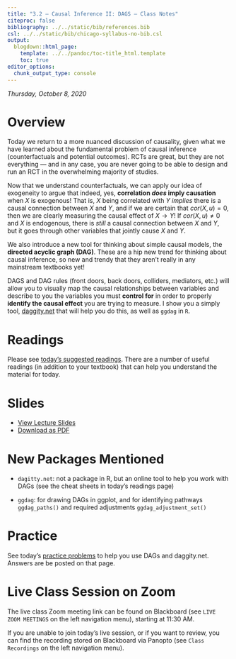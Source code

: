 ```yaml
---
title: "3.2 — Causal Inference II: DAGS — Class Notes"
citeproc: false
bibliography: ../../static/bib/references.bib
csl: ../../static/bib/chicago-syllabus-no-bib.csl
output:
  blogdown::html_page:
    template: ../../pandoc/toc-title_html.template
    toc: true
editor_options: 
  chunk_output_type: console
---
```


*Thursday, October 8, 2020*

# Overview

Today we return to a more nuanced discussion of causality, given what we have learned about the fundamental problem of causal inference (counterfactuals and potential outcomes). RCTs are great, but they are not everything — and in any case, you are never going to be able to design and run an RCT in the overwhelming majority of studies.

Now that we understand counterfactuals, we can apply our idea of exogeneity to argue that indeed, yes, **correlation _does_ imply causation** when $X$ is exogenous! That is, $X$ being correlated with $Y$ *implies* there is a causal connection between $X$ and $Y$, and if we are certain that $cor(X,u)=0$, then we are clearly measuring the causal effect of $X \rightarrow Y$! If $cor(X,u) \neq 0$ and $X$ is endogenous, there is *still* a causal connection between $X$ and $Y$, but it goes through other variables that jointly cause $X$ and $Y$.

We also introduce a new tool for thinking about simple causal models, the **directed acyclic graph (DAG)**. These are a hip new trend for thinking about causal inference, so new and trendy that they aren’t really in any mainstream textbooks yet!

DAGS and DAG rules (front doors, back doors, colliders, mediators, etc.) will allow you to visually map the causal relationships between variables and describe to you the variables you must **control for** in order to properly **identify the causal effect** you are trying to measure. I show you a simply tool, [daggity.net](https://dagitty.net) that will help you do this, as well as `ggdag` in `R`.


# Readings

Please see [today’s suggested readings](/reading/3.2-reading). There are a number of useful readings (in addition to your textbook) that can help you understand the material for today.

# Slides

- [<i class="fas fa-chalkboard-teacher"></i> View Lecture Slides](/slides/3.2-slides.html)
- [<i class="fas fa-file-pdf"></i> Download as PDF](/slides/3.2-slides.pdf)

# New Packages Mentioned

- `dagitty.net`: not a package in R, but an online tool to help you work with DAGs (see the cheat sheets in today’s readings page)

- `ggdag`: for drawing DAGs in ggplot, and for identifying pathways `ggdag_paths()` and required adjustments `ggdag_adjustment_set()`

# Practice

See today’s [practice problems](/r/3.2-r/practice) to help you use DAGs and daggity.net. Answers are be posted on that page.

# Live Class Session on Zoom

The live class <i class="fas fa-video"></i> Zoom meeting link can be found on Blackboard (see `LIVE ZOOM MEETINGS` on the left navigation menu), starting at 11:30 AM.

If you are unable to join today's live session, or if you want to review, you can find the recording stored on Blackboard via Panopto (see `Class Recordings` on the left navigation menu).